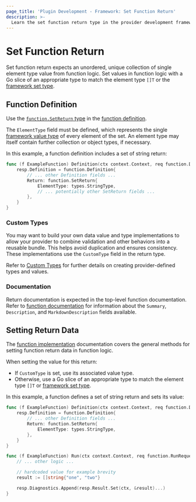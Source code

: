 ```yaml
---
page_title: 'Plugin Development - Framework: Set Function Return'
description: >-
  Learn the set function return type in the provider development framework.
---
```


# Set Function Return

Set function return expects an unordered, unique collection of single element type value from function logic. Set values in function logic with a Go slice of an appropriate type to match the element type `[]T` or the [framework set type](/terraform/plugin/framework/handling-data/types/set).

## Function Definition

Use the [`function.SetReturn` type](https://pkg.go.dev/github.com/hashicorp/terraform-plugin-framework/function#SetReturn) in the [function definition](/terraform/plugin/framework/functions/implementation#definition-method).

The `ElementType` field must be defined, which represents the single [framework value type](/terraform/plugin/framework/handling-data/types) of every element of the set. An element type may itself contain further collection or object types, if necessary.

In this example, a function definition includes a set of string return:

```go
func (f ExampleFunction) Definition(ctx context.Context, req function.DefinitionRequest, resp *function.DefinitionResponse) {
    resp.Definition = function.Definition{
        // ... other Definition fields ...
        Return: function.SetReturn{
            ElementType: types.StringType,
            // ... potentially other SetReturn fields ...
        },
    }
}
```

### Custom Types

You may want to build your own data value and type implementations to allow your provider to combine validation and other behaviors into a reusable bundle. This helps avoid duplication and ensures consistency. These implementations use the `CustomType` field in the return type.

Refer to [Custom Types](/terraform/plugin/framework/handling-data/types/custom) for further details on creating provider-defined types and values.

### Documentation

Return documentation is expected in the top-level function documentation. Refer to [function documentation](/terraform/plugin/framework/functions/documentation) for information about the `Summary`, `Description`, and `MarkdownDescription` fields available.

## Setting Return Data

The [function implementation](/terraform/plugin/framework/functions/implementation) documentation covers the general methods for setting function return data in function logic.

When setting the value for this return:

* If `CustomType` is set, use its associated value type.
* Otherwise, use a Go slice of an appropriate type to match the element type `[]T` or [framework set type](/terraform/plugin/framework/handling-data/types/set).

In this example, a function defines a set of string return and sets its value:

```go
func (f ExampleFunction) Definition(ctx context.Context, req function.DefinitionRequest, resp *function.DefinitionResponse) {
    resp.Definition = function.Definition{
        // ... other Definition fields ...
        Return: function.SetReturn{
            ElementType: types.StringType,
        },
    }
}

func (f ExampleFunction) Run(ctx context.Context, req function.RunRequest, resp *function.RunResponse) {
    // ... other logic ...

    // hardcoded value for example brevity
    result := []string{"one", "two"}

    resp.Diagnostics.Append(resp.Result.Set(ctx, &result)...)
}
```
